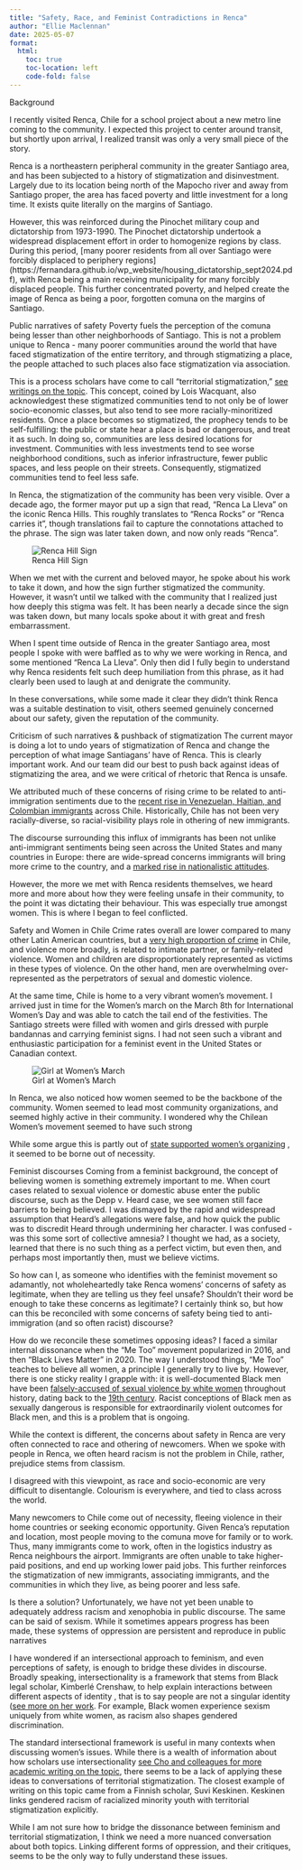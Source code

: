 ```yaml
---
title: "Safety, Race, and Feminist Contradictions in Renca"
author: "Ellie Maclennan"
date: 2025-05-07
format:
  html:
    toc: true
    toc-location: left
    code-fold: false
---
```


Background

I recently visited Renca, Chile for a school project about a new metro line coming to the community. I expected this project to center around transit, but shortly upon arrival, I realized transit was only a very small piece of the story.

Renca is a northeastern peripheral community in the greater Santiago area, and has been subjected to a history of stigmatization and disinvestment. Largely due to its location being north of the Mapocho river and away from Santiago proper, the area has faced poverty and little investment for a long time. It exists quite literally on the margins of Santiago.

However, this was reinforced during the Pinochet military coup and dictatorship from 1973-1990. The Pinochet dictatorship undertook a widespread displacement effort in order to homogenize regions by class. During this period, \[many poorer residents from all over Santiago were forcibly displaced to periphery regions\] (https://fernandara.github.io/wp_website/housing_dictatorship_sept2024.pdf), with Renca being a main receiving municipality for many forcibly displaced people. This further concentrated poverty, and helped create the image of Renca as being a poor, forgotten comuna on the margins of Santiago.

Public narratives of safety Poverty fuels the perception of the comuna being lesser than other neighborhoods of Santiago. This is not a problem unique to Renca - many poorer communities around the world that have faced stigmatization of the entire territory, and through stigmatizing a place, the people attached to such places also face stigmatization via association.

This is a process scholars have come to call “territorial stigmatization,” [see writings on the topic](https://journals.sagepub.com/doi/abs/10.1068/a4606ge). This concept, coined by Lois Wacquant, also acknowledgest these stigmatized communities tend to not only be of lower socio-economic classes, but also tend to see more racially-minoritized residents. Once a place becomes so stigmatized, the prophecy tends to be self-fulfilling: the public or state hear a place is bad or dangerous, and treat it as such. In doing so, communities are less desired locations for investment. Communities with less investments tend to see worse neighborhood conditions, such as inferior infrastructure, fewer public spaces, and less people on their streets. Consequently, stigmatized communities tend to feel less safe.

In Renca, the stigmatization of the community has been very visible. Over a decade ago, the former mayor put up a sign that read, “Renca La Lleva” on the iconic Renca Hills. This roughly translates to “Renca Rocks” or “Renca carries it”, though translations fail to capture the connotations attached to the phrase. The sign was later taken down, and now only reads “Renca”.

![Renca Hill Sign](RencaMedia/rencaLaLleva.jpg)

When we met with the current and beloved mayor, he spoke about his work to take it down, and how the sign further stigmatized the community. However, it wasn’t until we talked with the community that I realized just how deeply this stigma was felt. It has been nearly a decade since the sign was taken down, but many locals spoke about it with great and fresh embarrassment.

When I spent time outside of Renca in the greater Santiago area, most people I spoke with were baffled as to why we were working in Renca, and some mentioned “Renca La Lleva”. Only then did I fully begin to understand why Renca residents felt such deep humiliation from this phrase, as it had clearly been used to laugh at and denigrate the community.

In these conversations, while some made it clear they didn’t think Renca was a suitable destination to visit, others seemed genuinely concerned about our safety, given the reputation of the community.

Criticism of such narratives & pushback of stigmatization The current mayor is doing a lot to undo years of stigmatization of Renca and change the perception of what image Santiagans’ have of Renca. This is clearly important work. And our team did our best to push back against ideas of stigmatizing the area, and we were critical of rhetoric that Renca is unsafe.

We attributed much of these concerns of rising crime to be related to anti-immigration sentiments due to the [recent rise in Venezuelan, Haitian, and Colombian immigrants](https://mixedmigration.org/chiles-response-to-migration/) across Chile. Historically, Chile has not been very racially-diverse, so racial-visibility plays role in othering of new immigrants.

The discourse surrounding this influx of immigrants has been not unlike anti-immigrant sentiments being seen across the United States and many countries in Europe: there are wide-spread concerns immigrants will bring more crime to the country, and a [marked rise in nationalistic attitudes](https://www.giancarlovisconti.com/pdfs/Visconti%20and%20Vega-Mendez.2024.Nationalism.pdf).

However, the more we met with Renca residents themselves, we heard more and more about how they were feeling unsafe in their community, to the point it was dictating their behaviour. This was especially true amongst women. This is where I began to feel conflicted.

Safety and Women in Chile Crime rates overall are lower compared to many other Latin American countries, but a [very high proportion of crime](https://www.unodc.org/documents/data-and-analysis/gsh/2023/GSH_2023_LAC_web.pdf) in Chile, and violence more broadly, is related to intimate partner, or family-related violence. Women and children are disproportionately represented as victims in these types of violence. On the other hand, men are overwhelming over-represented as the perpetrators of sexual and domestic violence.

At the same time, Chile is home to a very vibrant women’s movement. I arrived just in time for the Women’s march on the March 8th for International Women’s Day and was able to catch the tail end of the festivities. The Santiago streets were filled with women and girls dressed with purple bandannas and carrying feminist signs. I had not seen such a vibrant and enthusiastic participation for a feminist event in the United States or Canadian context.

![Girl at Women’s March](RencaMedia/girlWomensMarch.png)

In Renca, we also noticed how women seemed to be the backbone of the community. Women seemed to lead most community organizations, and seemed highly active in their community. I wondered why the Chilean Women’s movement seemed to have such strong

While some argue this is partly out of [state supported women’s organizing](https://www.cambridge.org/core/journals/latin-american-research-review/article/state-feminism-and-womens-movements-the-impact-of-chiles-servicio-nacional-de-la-mujer-on-womens-activism/7BD565362A15C3A3E22E4925D76CE3DA) , it seemed to be borne out of necessity.

Feminist discourses Coming from a feminist background, the concept of believing women is something extremely important to me. When court cases related to sexual violence or domestic abuse enter the public discourse, such as the Depp v. Heard case, we see women still face barriers to being believed. I was dismayed by the rapid and widespread assumption that Heard’s allegations were false, and how quick the public was to discredit Heard through undermining her character. I was confused - was this some sort of collective amnesia? I thought we had, as a society, learned that there is no such thing as a perfect victim, but even then, and perhaps most importantly then, must we believe victims.

So how can I, as someone who identifies with the feminist movement so adamantly, not wholeheartedly take Renca womens’ concerns of safety as legitimate, when they are telling us they feel unsafe? Shouldn’t their word be enough to take these concerns as legitimate? I certainly think so, but how can this be reconciled with some concerns of safety being tied to anti-immigration (and so often racist) discourse?

How do we reconcile these sometimes opposing ideas? I faced a similar internal dissonance when the “Me Too” movement popularized in 2016, and then “Black Lives Matter” in 2020. The way I understood things, “Me Too” teaches to believe all women, a principle I generally try to live by. However, there is one sticky reality I grapple with: it is well-documented Black men have been [falsely-accused of sexual violence by white women](https://journals.sagepub.com/doi/abs/10.1177/0021934706296025?casa_token=3FH3qRK9n_AAAAAA:G3ke71TeITrbH2ImRzoNn8d_IpGl6Y1W_fe4PP3ALflZoBE3jmvJXBTubR-Var7GMB5n_gliL8ESNA) throughout history, dating back to the [19th century](https://archive.org/details/whitewomenblackm0000hode). Racist conceptions of Black men as sexually dangerous is responsible for extraordinarily violent outcomes for Black men, and this is a problem that is ongoing.

While the context is different, the concerns about safety in Renca are very often connected to race and othering of newcomers. When we spoke with people in Renca, we often heard racism is not the problem in Chile, rather, prejudice stems from classism.

I disagreed with this viewpoint, as race and socio-economic are very difficult to disentangle. Colourism is everywhere, and tied to class across the world.

Many newcomers to Chile come out of necessity, fleeing violence in their home countries or seeking economic opportunity. Given Renca’s reputation and location, most people moving to the comuna move for family or to work. Thus, many immigrants come to work, often in the logistics industry as Renca neighbours the airport. Immigrants are often unable to take higher-paid positions, and end up working lower paid jobs. This further reinforces the stigmatization of new immigrants, associating immigrants, and the communities in which they live, as being poorer and less safe.

Is there a solution? Unfortunately, we have not yet been unable to adequately address racism and xenophobia in public discourse. The same can be said of sexism. While it sometimes appears progress has been made, these systems of oppression are persistent and reproduce in public narratives

I have wondered if an intersectional approach to feminism, and even perceptions of safety, is enough to bridge these divides in discourse. Broadly speaking, intersectionality is a framework that stems from Black legal scholar, Kimberlé Crenshaw, to help explain interactions between different aspects of identity , that is to say people are not a singular identity ([see more on her work](https://www.taylorfrancis.com/chapters/edit/10.4324/9780203060902-6/mapping-margins-intersectionality-identity-politics-violence-women-color-kimberl%C3%A9-williams-crenshaw). For example, Black women experience sexism uniquely from white women, as racism also shapes gendered discrimination.

The standard intersectional framework is useful in many contexts when discussing women’s issues. While there is a wealth of information about how scholars use intersectionality [see Cho and colleagues for more academic writing on the topic](https://www.journals.uchicago.edu/doi/full/10.1086/669608), there seems to be a lack of applying these ideas to conversations of territorial stigmatization. The closest example of writing on this topic came from a Finnish scholar, Suvi Keskinen. Keskinen links gendered racism of racialized minority youth with territorial stigmatization explicitly.

While I am not sure how to bridge the dissonance between feminism and territorial stigmatization, I think we need a more nuanced conversation about both topics. Linking different forms of oppression, and their critiques, seems to be the only way to fully understand these issues.
